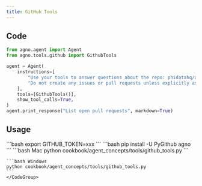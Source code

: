 ```yaml
---
title: GitHub Tools
---
```


## Code

```python cookbook/agent_concepts/tools/github_tools.py
from agno.agent import Agent
from agno.tools.github import GithubTools

agent = Agent(
    instructions=[
        "Use your tools to answer questions about the repo: phidatahq/agno",
        "Do not create any issues or pull requests unless explicitly asked to do so",
    ],
    tools=[GithubTools()],
    show_tool_calls=True,
)
agent.print_response("List open pull requests", markdown=True)
```

## Usage

<Steps>
  <Snippet file="create-venv-step.mdx" />

  <Step title="Set your GitHub token">
    ```bash
    export GITHUB_TOKEN=xxx
    ```
  </Step>

  <Step title="Install libraries">
    ```bash
    pip install -U PyGithub agno
    ```
  </Step>

  <Step title="Run Agent">
    <CodeGroup>
    ```bash Mac
    python cookbook/agent_concepts/tools/github_tools.py
    ```

    ```bash Windows
    python cookbook/agent_concepts/tools/github_tools.py
    ```
    </CodeGroup>
  </Step>
</Steps>